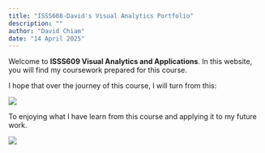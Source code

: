 ```yaml
---
title: "ISSS608-David's Visual Analytics Portfolio"
description: ""
author: "David Chiam"
date: "14 April 2025"
---
```


Welcome to **ISSS609 Visual Analytics and Applications**. In this website, you will find my coursework prepared for this course.

I hope that over the journey of this course, I will turn from this:

![](Images/DreadVAA.png){fig-align="center"}

To enjoying what I have learn from this course and applying it to my future work.

![](Images/EnjoyingVAA.png){fig-align="center"}
